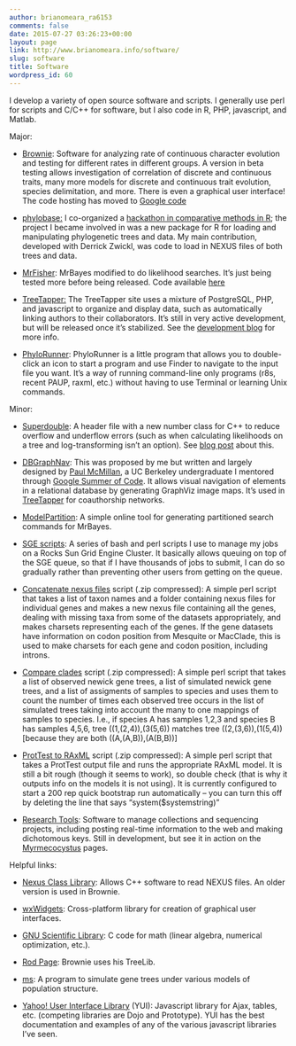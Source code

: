 ```yaml
---
author: brianomeara_ra6153
comments: false
date: 2015-07-27 03:26:23+00:00
layout: page
link: http://www.brianomeara.info/software/
slug: software
title: Software
wordpress_id: 60
---
```


I develop a variety of open source software and scripts. I generally use perl for scripts and C/C++ for software, but I also code in R, PHP, javascript, and Matlab.
  

  
Major:




  * [Brownie](http://www.brianomeara.info/brownie): Software for analyzing rate of continuous character evolution and testing for different rates in different groups. A version in beta testing allows investigation of correlation of discrete and continuous traits, many more models for discrete and continuous trait evolution, species delimitation, and more. There is even a graphical user interface! The code hosting has moved to [Google code](http://code.google.com/p/brownie/)


  * [phylobase:](http://r-forge.r-project.org/projects/phylobase/) I co-organized a [hackathon in comparative methods in R](https://www.nescent.org/wg_phyloinformatics/R_Hackathon_1); the project I became involved in was a new package for R for loading and manipulating phylogenetic trees and data. My main contribution, developed with Derrick Zwickl, was code to load in NEXUS files of both trees and data.


  * [MrFisher](http://www.brianomeara.info/mrfisher): MrBayes modified to do likelihood searches. It's just being tested more before being released. Code available [here](http://code.google.com/p/mrfisher/)


  * [TreeTapper:](http://treetapper.nescent.org) The TreeTapper site uses a mixture of PostgreSQL, PHP, and javascript to organize and display data, such as automatically linking authors to their collaborators. It's still in very active development, but will be released once it's stabilized. See the [development blog](http://treetapper-dev.blogspot.com/) for more info.



  * [PhyloRunner](http://www.brianomeara.info/phylorunner): PhyloRunner is a little program that allows you to double-click an icon to start a program and use Finder to navigate to the input file you want. It's a way of running command-line only programs (r8s, recent PAUP, raxml, etc.) without having to use Terminal or learning Unix commands.


  
Minor:




  * [Superdouble](http://code.google.com/p/superdouble/): A header file with a new number class for C++ to reduce overflow and underflow errors (such as when calculating likelihoods on a tree and log-transforming isn't an option). See [blog post](http://treetapper-dev.blogspot.com/2008/10/using-large-trees-is-surprisingly.html) about this.


  * [DBGraphNav](http://code.google.com/p/dbgraphnav/): This was proposed by me but written and largely designed by [Paul McMillan](http://thefire.us/), a UC Berkeley undergraduate I mentored through [Google Summer of Code](http://code.google.com/soc/2008/). It allows visual navigation of elements in a relational database by generating GraphViz image maps. It's used in [TreeTapper](http://www.treetapper.org) for coauthorship networks.


  * [ModelPartition](http://www.brianomeara.info/cgi-bin/modelpartition.cgi): A simple online tool for generating partitioned search commands for MrBayes.


  * [SGE scripts](http://www.brianomeara.info/SGEscripts.html): A series of bash and perl scripts I use to manage my jobs on a Rocks Sun Grid Engine Cluster. It basically allows queuing on top of the SGE queue, so that if I have thousands of jobs to submit, I can do so gradually rather than preventing other users from getting on the queue.



  * [Concatenate nexus files](http://www.brianomeara.info/sites/default/files/concatenatenexusfiles.zip) script (.zip compressed): A simple perl script that takes a list of taxon names and a folder containing nexus files for individual genes and makes a new nexus file containing all the genes, dealing with missing taxa from some of the datasets appropriately, and makes charsets representing each of the genes. If the gene datasets have information on codon position from Mesquite or MacClade, this is used to make charsets for each gene and codon position, including introns.


  * [Compare clades](http://brianomeara.info/sites/default/files/compareclades.zip) script (.zip compressed): A simple perl script that takes a list of observed newick gene trees, a list of simulated newick gene trees, and a list of assigments of samples to species and uses them to count the number of times each observed tree occurs in the list of simulated trees taking into account the many to one mappings of samples to species. I.e., if species A has samples 1,2,3 and species B has samples 4,5,6, tree ((1,(2,4)),(3(5,6)) matches tree ((2,(3,6)),(1(5,4)) [because they are both ((A,(A,B)),(A(B,B))]


  * [ProtTest to RAxML](http://brianomeara.info/sites/default/files/ProtTestToRAxML.zip) script (.zip compressed): A simple perl script that takes a ProtTest output file and runs the appropriate RAxML model. It is still a bit rough (though it seems to work), so double check (that is why it outputs info on the models it is not using). It is currently configured to start a 200 rep quick bootstrap run automatically -- you can turn this off by deleting the line that says "system($systemstring)"


  * [Research Tools](http://www.brianomeara.info/researchtools/): Software to manage collections and sequencing projects, including posting real-time information to the web and making dichotomous keys. Still in development, but see it in action on the [Myrmecocystus](http://www.brianomeara.info/myrmecocystus) pages.

  
Helpful links:
 



  * [Nexus Class Library](http://sourceforge.net/projects/ncl/): Allows C++ software to read NEXUS files. An older version is used in Brownie.



  * [wxWidgets](http://www.wxwidgets.org): Cross-platform library for creation of graphical user interfaces.


  * [GNU Scientific Library](http://www.gnu.org/software/gsl/): C code for math (linear algebra, numerical optimization, etc.).



  * [Rod Page](http://taxonomy.zoology.gla.ac.uk/rod/rod.html): Brownie uses his TreeLib.



  * [ms](http://home.uchicago.edu/%7Erhudson1/source/mksamples.html): A program to simulate gene trees under various models of population structure.



  * [Yahoo! User Interface Library](http://developer.yahoo.com/yui/) (YUI): Javascript library for Ajax, tables, etc. (competing libraries are Dojo and Prototype). YUI has the best documentation and examples of any of the various javascript libraries I've seen.

